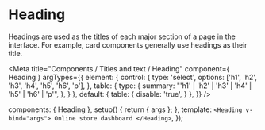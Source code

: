 

# Heading

Headings are used as the titles of each major section of a page in the interface.
For example, card components generally use headings as their title.

<Meta
  title="Components / Titles and text / Heading"
  component={ Heading }
  argTypes={{
    element: {
      control: {
        type: 'select',
        options: ['h1', 'h2', 'h3', 'h4', 'h5', 'h6', 'p'],
      },
      table: {
        type: {
          summary: "'h1' | 'h2' | 'h3' | 'h4' | 'h5' | 'h6' | 'p'",
        },
      }
    },
    default: {
      table: {
        disable: 'true',
      }
    },
  }}
/>

  components: { Heading },
  setup() { return { args }; },
  template: `
    <Heading v-bind="args">
      Online store dashboard
    </Heading>
  `,
});

<Canvas>
  <Story story={Template} name="Heading" height="50px"></Story>
</Canvas>

<ArgsTable story="Heading" />
